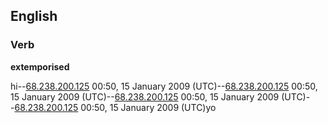 
==English==

===Verb===
'''extemporised'''

hi--[[Special:Contributions/68.238.200.125|68.238.200.125]] 00:50, 15 January 2009 (UTC)--[[Special:Contributions/68.238.200.125|68.238.200.125]] 00:50, 15 January 2009 (UTC)--[[Special:Contributions/68.238.200.125|68.238.200.125]] 00:50, 15 January 2009 (UTC)--[[Special:Contributions/68.238.200.125|68.238.200.125]] 00:50, 15 January 2009 (UTC)yo